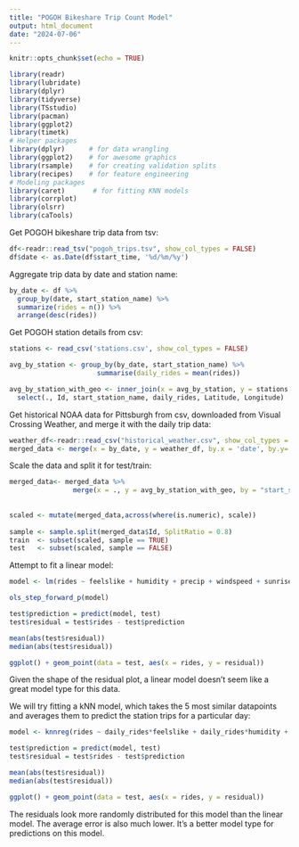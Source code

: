```yaml
---
title: "POGOH Bikeshare Trip Count Model"
output: html_document
date: "2024-07-06"
---
```


```r
knitr::opts_chunk$set(echo = TRUE)

library(readr)
library(lubridate)
library(dplyr)
library(tidyverse)
library(TSstudio)
library(pacman)
library(ggplot2)
library(timetk)
# Helper packages
library(dplyr)      # for data wrangling
library(ggplot2)    # for awesome graphics
library(rsample)    # for creating validation splits
library(recipes)    # for feature engineering
# Modeling packages
library(caret)       # for fitting KNN models
library(corrplot)
library(olsrr)
library(caTools)
```

Get POGOH bikeshare trip data from tsv:

```r
df<-readr::read_tsv("pogoh_trips.tsv", show_col_types = FALSE)
df$date <- as.Date(df$start_time, '%d/%m/%y')
```

Aggregate trip data by date and station name:

```r
by_date <- df %>%
  group_by(date, start_station_name) %>%
  summarize(rides = n()) %>%
  arrange(desc(rides))
```

Get POGOH station details from csv:

``` r
stations <- read_csv('stations.csv', show_col_types = FALSE)

avg_by_station <- group_by(by_date, start_station_name) %>%
                      summarise(daily_rides = mean(rides))

avg_by_station_with_geo <- inner_join(x = avg_by_station, y = stations, by = c("start_station_name" = "Name")) %>%
  select(., Id, start_station_name, daily_rides, Latitude, Longitude)
```


Get historical NOAA data for Pittsburgh from csv, downloaded from Visual Crossing Weather, and merge it with the daily trip data:

```r
weather_df<-readr::read_csv("historical_weather.csv", show_col_types = FALSE)
merged_data <- merge(x = by_date, y = weather_df, by.x = 'date', by.y= 'datetime')
```



Scale the data and split it for test/train:

``` r
merged_data<- merged_data %>%
                merge(x = ., y = avg_by_station_with_geo, by = "start_station_name")
  
  
scaled <- mutate(merged_data,across(where(is.numeric), scale))
  
sample <- sample.split(merged_data$Id, SplitRatio = 0.8)
train  <- subset(scaled, sample == TRUE)
test   <- subset(scaled, sample == FALSE)
```


Attempt to fit a linear model:


```r
model <- lm(rides ~ feelslike + humidity + precip + windspeed + sunrise + visibility + daily_rides, data = train)

ols_step_forward_p(model)

test$prediction = predict(model, test)
test$residual = test$rides - test$prediction

mean(abs(test$residual))
median(abs(test$residual))

ggplot() + geom_point(data = test, aes(x = rides, y = residual))
```


Given the shape of the residual plot, a linear model doesn't seem like a great model type for this data.




We will try fitting a kNN model, which takes the 5 most similar datapoints and averages them to predict the station trips for a particular day:


```r
model <- knnreg(rides ~ daily_rides*feelslike + daily_rides*humidity + daily_rides*precip + daily_rides*windspeed + sunrise*daily_rides + daily_rides*uvindex, k = 5, data = train)

test$prediction = predict(model, test)
test$residual = test$rides - test$prediction

mean(abs(test$residual))
median(abs(test$residual))

ggplot() + geom_point(data = test, aes(x = rides, y = residual))
```


The residuals look more randomly distributed for this model than the linear model. The average error is also much lower. It's a better model type for predictions on this model.



